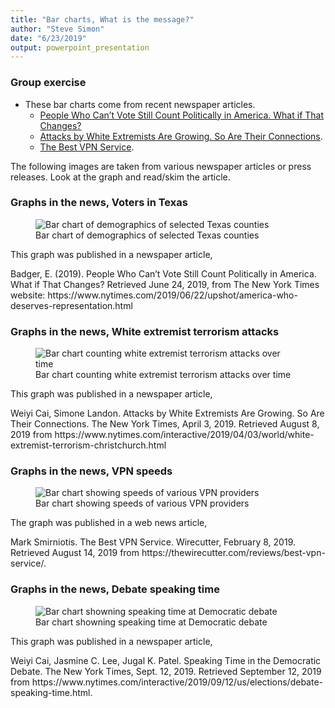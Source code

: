 ```yaml
---
title: "Bar charts, What is the message?"
author: "Steve Simon"
date: "6/23/2019"
output: powerpoint_presentation
---
```


### Group exercise
+ These bar charts come from recent newspaper articles.
  + [People Who Can’t Vote Still Count Politically in America. What if That Changes?](https://www.nytimes.com/2019/06/22/upshot/america-who-deserves-representation.html)
  + [Attacks by White Extremists Are Growing. So Are Their Connections](https://www.nytimes.com/interactive/2019/04/03/world/white-extremist-terrorism-christchurch.html).
  + [The Best VPN Service](https://thewirecutter.com/reviews/best-vpn-service/).

<div class="notes">

The following images are taken from various newspaper articles or press releases. Look at the graph and read/skim the article.

</div>

### Graphs in the news, Voters in Texas

![Bar chart of demographics of selected Texas counties](../images/external/texas-bar-chart.png)

<div class="notes">

This graph was published in a newspaper article,

Badger, E. (2019). People Who Can’t Vote Still Count Politically in America. What if That Changes? Retrieved June 24, 2019, from The New York Times website: https://www.nytimes.com/2019/06/22/upshot/america-who-deserves-representation.html

</div>

### Graphs in the news, White extremist terrorism attacks

![Bar chart counting white extremist terrorism attacks over time](../images/external/terrorism-bar-chart.png)

<div class="notes">

This graph was published in a newspaper article,

Weiyi Cai, Simone Landon. Attacks by White Extremists Are Growing. So Are Their Connections. The New York Times, April 3, 2019. Retrieved August 8, 2019 from https://www.nytimes.com/interactive/2019/04/03/world/white-extremist-terrorism-christchurch.html

</div>

### Graphs in the news, VPN speeds

![Bar chart showing speeds of various VPN providers](../images/external/vpn-speeds.png)

<div class="notes">

The graph was published in a web news article,

Mark Smirniotis. The Best VPN Service. Wirecutter, February 8, 2019. Retrieved August 14, 2019 from https://thewirecutter.com/reviews/best-vpn-service/.

</div>


### Graphs in the news, Debate speaking time

![Bar chart showning speaking time at Democratic debate](../images/external/speaking-time.png)

<div class="notes">

This graph was published in a newspaper article,

Weiyi Cai, Jasmine C. Lee, Jugal K. Patel. Speaking Time in the Democratic Debate. The New York Times, Sept. 12, 2019. Retrieved September 12, 2019 from https://www.nytimes.com/interactive/2019/09/12/us/elections/debate-speaking-time.html. 


</div>